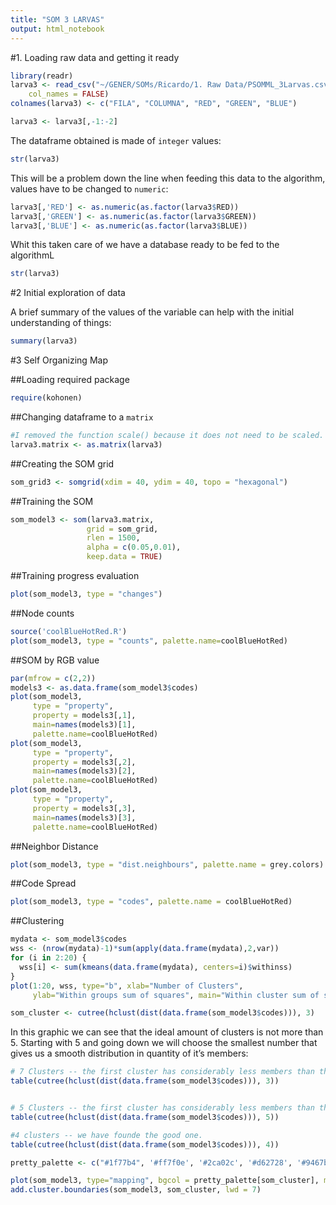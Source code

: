 ```yaml
---
title: "SOM 3 LARVAS"
output: html_notebook
---
```


#1. Loading raw data and getting it ready

```r
library(readr)
larva3 <- read_csv("~/GENER/SOMs/Ricardo/1. Raw Data/PSOMML_3Larvas.csv", 
    col_names = FALSE)
colnames(larva3) <- c("FILA", "COLUMNA", "RED", "GREEN", "BLUE")

larva3 <- larva3[,-1:-2]


```

The dataframe obtained is made of `integer` values:

```r
str(larva3)
```


This will be a problem down the line when feeding this data to the algorithm, values have to be changed to  `numeric`:

```r
larva3[,'RED'] <- as.numeric(as.factor(larva3$RED))
larva3[,'GREEN'] <- as.numeric(as.factor(larva3$GREEN))
larva3[,'BLUE'] <- as.numeric(as.factor(larva3$BLUE))
```

Whit this taken care of we have a database ready to be fed to the algorithmL
```r
str(larva3)
```
#2 Initial exploration of data

A brief summary of the values of the variable can help with the initial understanding of things:
```r
summary(larva3)
```


#3 Self Organizing Map

##Loading required package

```r
require(kohonen)
```

##Changing dataframe to a `matrix`
```r
#I removed the function scale() because it does not need to be scaled.
larva3.matrix <- as.matrix(larva3)
```

##Creating the SOM grid
```r
som_grid3 <- somgrid(xdim = 40, ydim = 40, topo = "hexagonal")
```


##Training the SOM
```r
som_model3 <- som(larva3.matrix,
                 grid = som_grid,
                 rlen = 1500,
                 alpha = c(0.05,0.01),
                 keep.data = TRUE)
```

##Training progress evaluation
```r
plot(som_model3, type = "changes")
```

##Node counts
```r
source('coolBlueHotRed.R')
plot(som_model3, type = "counts", palette.name=coolBlueHotRed)
```

##SOM by RGB value

```r
par(mfrow = c(2,2))
models3 <- as.data.frame(som_model3$codes)
plot(som_model3,
     type = "property",
     property = models3[,1],
     main=names(models3)[1],
     palette.name=coolBlueHotRed)
plot(som_model3,
     type = "property",
     property = models3[,2],
     main=names(models3)[2],
     palette.name=coolBlueHotRed)
plot(som_model3,
     type = "property",
     property = models3[,3],
     main=names(models3)[3],
     palette.name=coolBlueHotRed)

```


##Neighbor Distance
```r
plot(som_model3, type = "dist.neighbours", palette.name = grey.colors)
```

##Code Spread
```r
plot(som_model3, type = "codes", palette.name = coolBlueHotRed)
```

##Clustering
```r
mydata <- som_model3$codes 
wss <- (nrow(mydata)-1)*sum(apply(data.frame(mydata),2,var)) 
for (i in 2:20) {
  wss[i] <- sum(kmeans(data.frame(mydata), centers=i)$withinss)
}
plot(1:20, wss, type="b", xlab="Number of Clusters",
     ylab="Within groups sum of squares", main="Within cluster sum of squares (WCSS)")

som_cluster <- cutree(hclust(dist(data.frame(som_model3$codes))), 3)


```

In this graphic we can see that the ideal amount of clusters is not more than 5. Starting with 5 and going down we will choose the smallest number that gives us a smooth distribution in quantity of it's members:

```r
# 7 Clusters -- the first cluster has considerably less members than the other four ones.
table(cutree(hclust(dist(data.frame(som_model3$codes))), 3))


# 5 Clusters -- the first cluster has considerably less members than the other four ones.
table(cutree(hclust(dist(data.frame(som_model3$codes))), 5))

#4 clusters -- we have founde the good one.
table(cutree(hclust(dist(data.frame(som_model3$codes))), 4))
```


```r
pretty_palette <- c("#1f77b4", '#ff7f0e', '#2ca02c', '#d62728', '#9467bd', '#8c564b', '#e377c2')

plot(som_model3, type="mapping", bgcol = pretty_palette[som_cluster], main = "Clusters", keepMargins = TRUE) 
add.cluster.boundaries(som_model3, som_cluster, lwd = 7)
```

